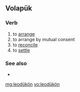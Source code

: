 ==Volapük==

===Verb===
{{head|vo|verb}}

# to [[arrange]]
# to arrange by mutual consent
# to [[reconcile]]
# to [[settle]] {{gloss|reconcile}}

===See also===
* {{l|vo|balädükön}}

[[mg:leodükön]]
[[vo:leodükön]]